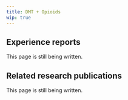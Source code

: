 ---
title: DMT + Opioids
wip: true
---

## Experience reports

This page is still being written.

## Related research publications

This page is still being written.

